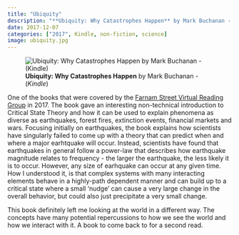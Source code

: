 ```yaml
---
title: "Ubiquity"
description: "**Ubiquity: Why Catastrophes Happen** by Mark Buchanan - (*Kindle*)"
date: 2017-12-07
categories: ["2017", Kindle, non-fiction, science]
image: ubiquity.jpg
---
```

![**Ubiquity: Why Catastrophes Happen** by Mark Buchanan - (*Kindle*)](ubiquity.jpg){fig-align="left"}

One of the books that were covered by the [Farnam Street Virtual Reading Group](https://www.farnamstreetblog.com/membership/) in 2017. The book gave an interesting non-technical introduction to Critical State Theory and how it can be used to explain phenomena as diverse as earthquakes, forest fires, extinction events, financial markets and wars. Focusing initially on earthquakes, the book explains how scientists have singularly failed to come up with a theory that can predict when and where a major earhtquake will occur. Instead, scientists have found that earthquakes in general follow a power-law that describes how earthquake magnitude relates to frequency - the larger the earthquake, the less likely it is to occur. However, any size of earhquake can occur at any given time. How I understood it, is that complex systems with many interacting elements behave in a highly-path dependent manner and can build up to a critical state where a small 'nudge' can cause a very large change in the overall behavior, but could also just precipitate a very small change.

This book definitely left me looking at the world in a different way. The concepts have many potential repercussions to how we see the world and how we interact with it. A book to come back to for a second read.